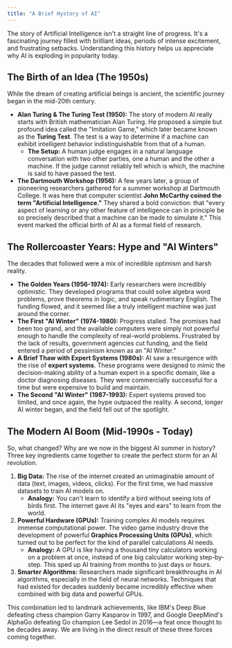 ```yaml
---
title: "A Brief Hystory of AI"
---
```


The story of Artificial Intelligence isn't a straight line of progress. It's a fascinating journey filled with brilliant ideas, periods of intense excitement, and frustrating setbacks. Understanding this history helps us appreciate why AI is exploding in popularity today.

## The Birth of an Idea (The 1950s)

While the dream of creating artificial beings is ancient, the scientific journey began in the mid-20th century.

- **Alan Turing & The Turing Test (1950):** The story of modern AI really starts with British mathematician Alan Turing. He proposed a simple but profound idea called the "Imitation Game," which later became known as the **Turing Test**. The test is a way to determine if a machine can exhibit intelligent behavior indistinguishable from that of a human.
  - **The Setup:** A human judge engages in a natural language conversation with two other parties, one a human and the other a machine. If the judge cannot reliably tell which is which, the machine is said to have passed the test.
- **The Dartmouth Workshop (1956):** A few years later, a group of pioneering researchers gathered for a summer workshop at Dartmouth College. It was here that computer scientist **John McCarthy coined the term "Artificial Intelligence."** They shared a bold conviction: that "every aspect of learning or any other feature of intelligence can in principle be so precisely described that a machine can be made to simulate it." This event marked the official birth of AI as a formal field of research.

## The Rollercoaster Years: Hype and "AI Winters"

The decades that followed were a mix of incredible optimism and harsh reality.

- **The Golden Years (1956-1974):** Early researchers were incredibly optimistic. They developed programs that could solve algebra word problems, prove theorems in logic, and speak rudimentary English. The funding flowed, and it seemed like a truly intelligent machine was just around the corner.
- **The First "AI Winter" (1974-1980):** Progress stalled. The promises had been too grand, and the available computers were simply not powerful enough to handle the complexity of real-world problems. Frustrated by the lack of results, government agencies cut funding, and the field entered a period of pessimism known as an "AI Winter."
- **A Brief Thaw with Expert Systems (1980s):** AI saw a resurgence with the rise of **expert systems**. These programs were designed to mimic the decision-making ability of a human expert in a specific domain, like a doctor diagnosing diseases. They were commercially successful for a time but were expensive to build and maintain.
- **The Second "AI Winter" (1987-1993):** Expert systems proved too limited, and once again, the hype outpaced the reality. A second, longer AI winter began, and the field fell out of the spotlight.

## The Modern AI Boom (Mid-1990s - Today)

So, what changed? Why are we now in the biggest AI summer in history? Three key ingredients came together to create the perfect storm for an AI revolution.

1. **Big Data:** The rise of the internet created an unimaginable amount of data (text, images, videos, clicks). For the first time, we had massive datasets to train AI models on.
   - **Analogy:** You can't learn to identify a bird without seeing lots of birds first. The internet gave AI its "eyes and ears" to learn from the world.
2. **Powerful Hardware (GPUs):** Training complex AI models requires immense computational power. The video game industry drove the development of powerful **Graphics Processing Units (GPUs)**, which turned out to be perfect for the kind of parallel calculations AI needs.
   - **Analogy:** A GPU is like having a thousand tiny calculators working on a problem at once, instead of one big calculator working step-by-step. This sped up AI training from months to just days or hours.
3. **Smarter Algorithms:** Researchers made significant breakthroughs in AI algorithms, especially in the field of neural networks. Techniques that had existed for decades suddenly became incredibly effective when combined with big data and powerful GPUs.

This combination led to landmark achievements, like IBM's Deep Blue defeating chess champion Garry Kasparov in 1997, and Google DeepMind's AlphaGo defeating Go champion Lee Sedol in 2016—a feat once thought to be decades away. We are living in the direct result of these three forces coming together.